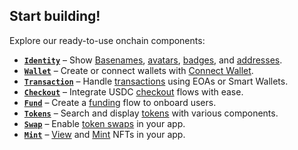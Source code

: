 ## Start building!

Explore our ready-to-use onchain components:

- [**`Identity`**](/onchainkit/identity/identity) – Show [Basenames](/onchainkit/identity/identity), [avatars](/onchainkit/identity/avatar), [badges](/onchainkit/identity/badge), and [addresses](/onchainkit/identity/address).
- [**`Wallet`**](/onchainkit/wallet/wallet) – Create or connect wallets with [Connect Wallet](/onchainkit/wallet/wallet).
- [**`Transaction`**](/onchainkit/transaction/transaction) – Handle [transactions](/onchainkit/transaction/transaction) using EOAs or Smart Wallets.
- [**`Checkout`**](/onchainkit/checkout/checkout) – Integrate USDC [checkout](/onchainkit/checkout/checkout) flows with ease.
- [**`Fund`**](/onchainkit/fund/fund-button) – Create a [funding](/onchainkit/fund/fund-button) flow to onboard users.
- [**`Tokens`**](/onchainkit/token/token-chip) – Search and display [tokens](/onchainkit/token/token-chip) with various components.
- [**`Swap`**](/onchainkit/swap/swap) – Enable [token swaps](/onchainkit/swap/swap) in your app.
- [**`Mint`**](/onchainkit/mint/nft-mint-card) – [View](/onchainkit/mint/nft-mint-card) and [Mint](/onchainkit/mint/nft-mint-card) NFTs in your app.
